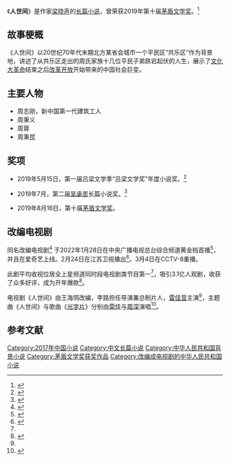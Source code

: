 {{About|小說|改編電視劇|人世间 (电视剧)}}
{{Distinguish|人间世}}
{{Infobox book
| 书名      = 人世间
| 图片      =
| 图片说明  = 
| 作者      = [[梁晓声|梁晓声]]
| 原名      = 
| 插图      = 
| 封面设计  = 
| 出版地    = 
| 语言      = 简体中文
| 系列      = 
| 题材      = 
| 类型      = 长篇小说
| 出版者    = [[中国青年出版社|中国青年出版社]]
| 出版日期  = 2017年
| 中文版    = 
| 媒介      = 
| 页数      = 
| 开本      = 
| isbn      = 9787515350264
| oclc      = 
| 杜威十进制图书分类法    = 
| 美国国会图书馆图书分类法 = 
| 上一部作品= 
| 下一部作品= 
| 引用      = 
| 被引用    = 
}}
《'''人世间'''》是作家[[梁晓声|梁晓声]]的[[长篇小说|长篇小说]]，曾荣获2019年第十届[[茅盾文学奖|茅盾文学奖]]。<ref>{{cite news |author1= |url=https://www.thepaper.cn/newsDetail_forward_4172280 |title=李洱徐则臣梁晓声等五位作家获得第十届茅盾文学奖 |work=澎湃新闻 |date=2019-08-16 |accessdate=2020-08-30 |archive-date=2020-04-23 |archive-url=https://web.archive.org/web/20200423222844/https://www.thepaper.cn/newsDetail_forward_4172280 |dead-url=no }}</ref>

==故事梗概==
《人世间》以20世纪70年代末期北方某省会城市一个平民区“共乐区”作为背景地，讲述了从共乐区走出的周氏家族十几位平民子弟跌宕起伏的人生，展示了[[文化大革命|文化大革命]]结束之后[[改革开放|改革开放]]开始带来的中国社会巨变。

== 主要人物 ==
*周志刚，新中国第一代建筑工人
*周秉义
*周蓉
*周秉昆

==奖项==
*2019年5月15日，第一届吕梁文学季“吕梁文学奖”年度小说奖。<ref>{{cite news|author1=付永文 |url=http://www.xiaoyi.gov.cn/xwzx/llsyw/dt_43834/201905/t20190516_1269030.shtml |title=首届吕梁文学季“吕梁文学奖”揭晓 |work=孝义市人民政府 |date=2019-05-17 |accessdate=2020-08-30}}</ref>

*2019年7月，第二届[[吴承恩|吴承恩]]长篇小说奖。<ref>{{cite news|author1=杨玉国 |url=http://news.cri.cn/20190727/113629b7-a09b-48d5-4953-ca35666ca565.html |title=梁晓声等作家获第二届吴承恩长篇小说奖 |work=国际在线 |date=2019-07-27 |accessdate=2020-08-30}}</ref>

*2019年8月16日，第十届[[茅盾文学奖|茅盾文学奖]]。

== 改编电视剧 ==
{{Main|人世间 (电视剧)}}
同名改编电视剧<ref>{{Cite news|last=杨偲婷|title=《人世间》定档：改编自梁晓声小说，回溯50年百姓生活史|work=澎湃新闻|accessdate=2022-02-08|date=2022-01-25|url=https://www.thepaper.cn/newsDetail_forward_16443579|archive-date=2022-05-14|archive-url=https://web.archive.org/web/20220514201500/https://www.thepaper.cn/newsDetail_forward_16443579}}</ref>
于2022年1月28日在中央广播电视总台综合频道黄金档首播<ref name=cctv>{{cite news |title=总台电视剧《人世间》热播：小人物诠释大时代 |url=https://news.cctv.com/2022/02/23/ARTIM1lwUrDhseTERptTRHd6220223.shtml |work=央视网 |date=2022-02-23 |accessdate=2022-02-26 |archive-date=2022-05-27 |archive-url=https://web.archive.org/web/20220527162251/https://news.cctv.com/2022/02/23/ARTIM1lwUrDhseTERptTRHd6220223.shtml }}</ref>，并且在爱奇艺上线。2月24日在江苏卫视播出<ref name=xinhuanet>{{cite news |title=编剧王海鸰谈《人世间》剧本改编：在原著底色上增添明亮和温暖 |url=http://www.xinhuanet.com/ent/20220223/2bda6cb6d3544ad18057a9c50801ea3f/c.html |work=新华网 |date=2022-02-23 |accessdate=2022-02-26 |archive-date=2022-05-14 |archive-url=https://web.archive.org/web/20220514201459/http://www.xinhuanet.com/ent/20220223/2bda6cb6d3544ad18057a9c50801ea3f/c.html }}</ref>。3月4日在CCTV-8重播。

此剧平均收视位居全上星频道同时段电视剧类节目第一<ref name=cctv/>，吸引3.1亿人观剧，收获了众多好评，成为开年爆款<ref>{{cite news |title=开年大剧《人世间》吸引3.1亿人观剧 |url=http://www.xhby.net/js/wh/202202/t20220222_7430802.shtml |work=新华报业网 |date=2022-02-22 |accessdate=2022-02-26 |archive-date=2022-05-14 |archive-url=https://web.archive.org/web/20220514201500/http://www.xhby.net/js/wh/202202/t20220222_7430802.shtml }}</ref>。

电视剧《人世间》由王海鸰改编，李路担任导演兼总制片人，[[雷佳音|雷佳音]]主演<ref name=cctv/>，主题曲《人世间》与歌曲《[[光字片|光字片]]》分别由[[雷佳|雷佳]]与[[周深|周深]]演唱<ref>{{cite news |title=周深、雷佳演唱开年正剧《人世间》OST登陆星球发行系统全球上线 |url=https://www.163.com/dy/article/H0G0MN6B0538MLPX.html |work=看见音乐 |date=2022-02-18 |accessdate=2022-02-26 |archive-date=2022-05-27 |archive-url=https://web.archive.org/web/20220527200052/https://www.163.com/dy/article/H0G0MN6B0538MLPX.html }}</ref>。

==参考文献==
{{reflist}}

{{茅盾文学奖}}
{{Authority control}}
{{DEFAULTSORT:Ren人世间}}
[[Category:2017年中国小说|Category:2017年中国小说]]
[[Category:中文长篇小说|Category:中文长篇小说]]
[[Category:中华人民共和国背景小说|Category:中华人民共和国背景小说]]
[[Category:茅盾文学奖获奖作品|Category:茅盾文学奖获奖作品]]
[[Category:改编成电视剧的中华人民共和国小说|Category:改编成电视剧的中华人民共和国小说]]